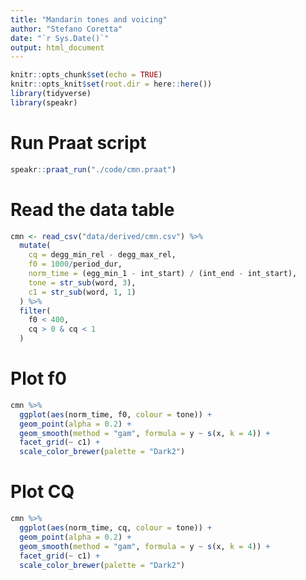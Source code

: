 ```yaml
---
title: "Mandarin tones and voicing"
author: "Stefano Coretta"
date: "`r Sys.Date()`"
output: html_document
---
```


```r
knitr::opts_chunk$set(echo = TRUE)
knitr::opts_knit$set(root.dir = here::here())
library(tidyverse)
library(speakr)
```

# Run Praat script

```r
speakr::praat_run("./code/cmn.praat")
```

# Read the data table

```r
cmn <- read_csv("data/derived/cmn.csv") %>%
  mutate(
    cq = degg_min_rel - degg_max_rel,
    f0 = 1000/period_dur,
    norm_time = (egg_min_1 - int_start) / (int_end - int_start),
    tone = str_sub(word, 3),
    c1 = str_sub(word, 1, 1)
  ) %>%
  filter(
    f0 < 400,
    cq > 0 & cq < 1
  )
```

# Plot f0

```r
cmn %>%
  ggplot(aes(norm_time, f0, colour = tone)) +
  geom_point(alpha = 0.2) +
  geom_smooth(method = "gam", formula = y ~ s(x, k = 4)) +
  facet_grid(~ c1) +
  scale_color_brewer(palette = "Dark2")
```

# Plot CQ

```r
cmn %>%
  ggplot(aes(norm_time, cq, colour = tone)) +
  geom_point(alpha = 0.2) +
  geom_smooth(method = "gam", formula = y ~ s(x, k = 4)) +
  facet_grid(~ c1) +
  scale_color_brewer(palette = "Dark2")
```